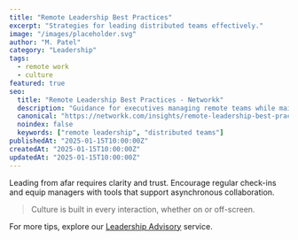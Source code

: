 ```yaml
---
title: "Remote Leadership Best Practices"
excerpt: "Strategies for leading distributed teams effectively."
image: "/images/placeholder.svg"
author: "M. Patel"
category: "Leadership"
tags:
  - remote work
  - culture
featured: true
seo:
  title: "Remote Leadership Best Practices - Networkk"
  description: "Guidance for executives managing remote teams while maintaining culture and performance."
  canonical: "https://networkk.com/insights/remote-leadership-best-practices/"
  noindex: false
  keywords: ["remote leadership", "distributed teams"]
publishedAt: "2025-01-15T10:00:00Z"
createdAt: "2025-01-15T10:00:00Z"
updatedAt: "2025-01-15T10:00:00Z"
---
```


Leading from afar requires clarity and trust. Encourage regular check-ins and equip managers with tools that support asynchronous collaboration.

> Culture is built in every interaction, whether on or off-screen.

For more tips, explore our [Leadership Advisory](/services/leadership-advisory) service.
